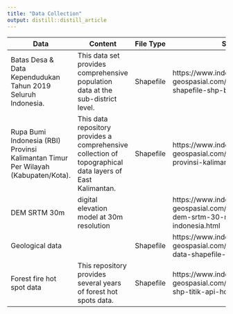 ```yaml
---
title: "Data Collection"
output: distill::distill_article
---
```


|    Data        |      Content             |    File Type    |   Source        |
|----------------|--------------------------|-----------------|-----------------|
|Batas Desa & Data Kependudukan Tahun 2019 Seluruh Indonesia.|This data set provides comprehensive population data at the sub-district level. |Shapefile |https://www.indonesia-geospasial.com/2020/04/download-shapefile-shp-batas-desa.html|
|Rupa Bumi Indonesia (RBI) Provinsi Kalimantan Timur Per Wilayah (Kabupaten/Kota).|This data repository provides a comprehensive collection of topographical data layers of East Kalimantan.|Shapefile|https://www.indonesia-geospasial.com/2020/01/shp-rbi-provinsi-kalimantan-timur.html|
|DEM SRTM 30m |digital elevation model at 30m resolution||https://www.indonesia-geospasial.com/2020/01/download-dem-srtm-30-meter-se-indonesia.html|
|Geological data||Shapefile|https://www.indonesia-geospasial.com/2020/03/download-data-shapefile-shp-geologi-se.html|
|Forest fire hot spot data|This repository provides several years of forest hot spots data.|Shapefile|https://www.indonesia-geospasial.com/2020/04/shapefile-shp-titik-api-hotspot.html|




